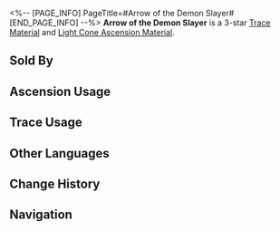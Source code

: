 <%-- [PAGE_INFO]
PageTitle=#Arrow of the Demon Slayer#
[END_PAGE_INFO] --%>
{{Item Infobox
|id          = 110122
|image       = Item Arrow of the Demon Slayer.png
|type        = Trace Material
|type2       = Light Cone Ascension Material
|invCategory = Upgrade Materials
|rarity      = 3
|effect      = 
|description = An arrowhead forged with Stellaris Essence by the craftsmen of Xianzhou. Used to level up Traces moderately for {{Color|h|Hunt}} characters.
|source1     = [[Calyx (Outlying Snow Plains)]]
|source2     = [[Omni-Synthesizer]] &mdash; Material Synthesis
|source3     = [[Embers Exchange]]
|source4     = [[Omni-Synthesizer]] &mdash; Material Exchange
}}
{{Description|An arrow narrower than a finger's width. It can be loaded into an electromagnetic crossbow or a thermal seeking bow as ammunition. Its power is enough to penetrate the tough shells of abominations with just one strike.<br /><br />''"The celestial banished arrives from afar, great distances journeyed 'twixt oceans of stars. Like rain falls a cloudburst of arrows below, in a helmet reflected the bright lunar glow."''}}
'''Arrow of the Demon Slayer''' is a 3-star [[Trace Material]] and [[Light Cone Ascension Material]].

==Sold By==
{{Shop Availability}}

==Ascension Usage==
{{Ascension Usage}}

==Trace Usage==
{{Trace Usage}}

==Other Languages==
{{Other Languages
|en   = Arrow of the Demon Slayer
|zhs  = 屠魔之矢
|zht  = 屠魔之矢
|ja   = 屠魔の矢
|ko   = 악마 사냥용 화살
|es   = Flecha del matademonios
|fr   = Flèche du tueur de démons
|ru   = Стрела убийцы демонов
|th   = Arrow of the Demon Slayer
|vi   = Mũi Tên Diệt Quỷ
|de   = Pfeil des Dämonentöters
|id   = Arrow of the Demon Slayer
|pt   = Flecha de Caça-Demônio
}}

==Change History==
{{Change History|1.0}}

==Navigation==
{{Upgrade Material Navbox}}